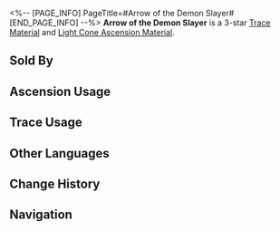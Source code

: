 <%-- [PAGE_INFO]
PageTitle=#Arrow of the Demon Slayer#
[END_PAGE_INFO] --%>
{{Item Infobox
|id          = 110122
|image       = Item Arrow of the Demon Slayer.png
|type        = Trace Material
|type2       = Light Cone Ascension Material
|invCategory = Upgrade Materials
|rarity      = 3
|effect      = 
|description = An arrowhead forged with Stellaris Essence by the craftsmen of Xianzhou. Used to level up Traces moderately for {{Color|h|Hunt}} characters.
|source1     = [[Calyx (Outlying Snow Plains)]]
|source2     = [[Omni-Synthesizer]] &mdash; Material Synthesis
|source3     = [[Embers Exchange]]
|source4     = [[Omni-Synthesizer]] &mdash; Material Exchange
}}
{{Description|An arrow narrower than a finger's width. It can be loaded into an electromagnetic crossbow or a thermal seeking bow as ammunition. Its power is enough to penetrate the tough shells of abominations with just one strike.<br /><br />''"The celestial banished arrives from afar, great distances journeyed 'twixt oceans of stars. Like rain falls a cloudburst of arrows below, in a helmet reflected the bright lunar glow."''}}
'''Arrow of the Demon Slayer''' is a 3-star [[Trace Material]] and [[Light Cone Ascension Material]].

==Sold By==
{{Shop Availability}}

==Ascension Usage==
{{Ascension Usage}}

==Trace Usage==
{{Trace Usage}}

==Other Languages==
{{Other Languages
|en   = Arrow of the Demon Slayer
|zhs  = 屠魔之矢
|zht  = 屠魔之矢
|ja   = 屠魔の矢
|ko   = 악마 사냥용 화살
|es   = Flecha del matademonios
|fr   = Flèche du tueur de démons
|ru   = Стрела убийцы демонов
|th   = Arrow of the Demon Slayer
|vi   = Mũi Tên Diệt Quỷ
|de   = Pfeil des Dämonentöters
|id   = Arrow of the Demon Slayer
|pt   = Flecha de Caça-Demônio
}}

==Change History==
{{Change History|1.0}}

==Navigation==
{{Upgrade Material Navbox}}